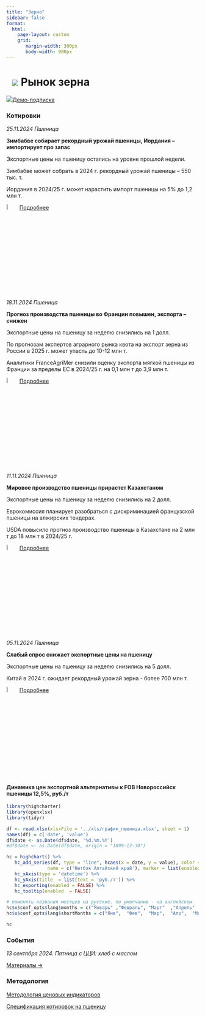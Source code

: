 ```yaml
---
title: "Зерно"
sidebar: false
format: 
  html:
    page-layout: custom
    grid:
       margin-width: 300px
       body-width: 900px
---
```


# ![](../images/icon-wheat.svg) Рынок зерна {.my-custom-class style="margin-left:3%;"}

![](../images/icon-subscription.svg)[Демо-подписка](../demo-subscription.qmd)

::: {.grid style="margin-left:0%"}
::: {.g-col-12 .g-col-sm-12 .g-col-xs-12 .g-col-xl-6 .g-col-md-6 .g-col-lg-6}
### Котировки

*25.11.2024 Пшеница*

**Зимбабве собирает рекордный урожай пшеницы, Иордания – импортирует про запас**

Экспортные цены на пшеницу остались на уровне прошлой недели. 

Зимбабве может собрать в 2024 г. рекордный урожай пшеницы – 550 тыс. т. 

Иордания в 2024/25 г. может нарастить импорт пшеницы на 5% до 1,2 млн т. 

![](../images/icon-locker.svg){width="6%"} [Подробнее](../demo-subscription.qmd)


*18.11.2024 Пшеница*

**Прогноз производства пшеницы во Франции повышен, экспорта – снижен**

Экспортные цены на пшеницу за неделю снизились на 1 долл.

По прогнозам экспертов аграрного рынка квота на экспорт зерна из России в 2025 г. может упасть до 10-12 млн т. 

Аналитики FranceAgriMer снизили  оценку экспорта мягкой пшеницы из Франции за пределы ЕС в 2024/25 г. на 0,1 млн т до 3,9 млн т. 

![](../images/icon-locker.svg){width="6%"} [Подробнее](../demo-subscription.qmd)

*11.11.2024 Пшеница*

**Мировое производство пшеницы прирастет Казахстаном**

Экспортные цены на пшеницу за неделю снизились на 2 долл.

Еврокомиссия планирует разобраться с дискриминацией французской пшеницы на алжирских тендерах.

USDA повысило прогноз производство пшеницы в Казахстане на 2 млн т до 18 млн т в 2024/25 г. 

![](../images/icon-locker.svg){width="6%"} [Подробнее](../demo-subscription.qmd)

*05.11.2024 Пшеница*

**Слабый спрос снижает экспортные цены на пшеницу**

Экспортные цены на пшеницу за неделю снизились на 5 долл.

Китай в 2024 г. ожидает рекордный урожай зерна  - более 700 млн т.

![](../images/icon-locker.svg){width="6%"} [Подробнее](../demo-subscription.qmd)

:::

::: {.g-col-12 .g-col-sm-12 .g-col-xs-12 .g-col-xl-6 .g-col-md-6 .g-col-lg-6}
#### Динамика цен экспортной альтернативы к FOB Новороссийск пшеницы 12,5%, руб./т

```r

library(highcharter)
library(openxlsx)
library(tidyr)

df <- read.xlsx(xlsxFile = '../xls/график_пшеница.xlsx', sheet = 1) 
names(df) = c('date', 'value')
df$date <- as.Date(df$date, '%d.%m.%Y')
#df$date <- as.Date(df$date, origin = "1899-12-30")

hc = highchart() %>%
   hc_add_series(df, type = "line", hcaes(x = date, y = value), color = c("#1A4AFC"),
               name = c('Нетбэк Алтайский край'), marker = list(enabled = FALSE)) %>%
   hc_xAxis(type = 'datetime') %>%
   hc_yAxis(title  = list(text = 'руб./т')) %>%
   hc_exporting(enabled = FALSE) %>%
   hc_tooltip(enabled  = FALSE)

# поменять названия месяцев на русские. по умолчанию - на английском
hc$x$conf_opts$lang$months = c("Январь"	,"Февраль",	"Март"	,"Апрель"	,"Май",	"Июнь", "Июль",	"Август",	"Сентябрь",	"Октябрь",	"Ноябрь",	"Декабрь")
hc$x$conf_opts$lang$shortMonths = c("Янв", 	"Фев",	"Мар",	"Апр",	"Май",	"Июн",	"Июл",	"Авг",	"Сен",	"Окт",	"Ноя",	"Дек")

hc

```

### События

*13 сентября 2024. Пятница с ЦЦИ: хлеб с маслом*

[Материалы →](../events/2024-09-13-wheat.qmd)
:::
:::

::: {.grid style="margin-left:0%"}
::: {.g-col-12 .g-col-sm-12 .g-col-xs-12 .g-col-xl-4 .g-col-md-6 .g-col-lg-6}
### Методология

[Методология ценовых индикаторов](../methodology/methodology-benchmark-pbc.qmd)

[Спецификация котировок на пшеницу](../methodology/specs-wheat.qmd)
:::

::: {.g-col-12 .g-col-sm-12 .g-col-xs-12 .g-col-xl-4 .g-col-md-6 .g-col-lg-6}
:::
:::
